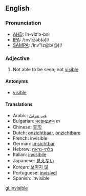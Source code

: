 ==English==

===Pronunciation===

*[[w:AHD|AHD]]: ĭn-vĭz'ə-bəl
*[[w:IPA|IPA]]: /ɪnvˈɪzəb(ə)l/
*[[w:SAMPA|SAMPA]]: /Inv"Iz@b(@)l/

===Adjective===

#Not able to be seen; not [[visible]]

====Antonyms====
*[[visible]]

====Translations====
*Arabic: [[غير مرئيّ]]
*Bulgarian: [[невидим]] ''m''
*Chinese: [[无形]]
*Dutch: [[onzichtbaar]], [[onzichtbare]]
*French: invisible
*German: [[unsichtbar]]
*Hebrew: [[בלתי-נראה]]
*Italian: [[invisibile]]
*Japanese: [[見えない]]
*Korean: [[보이지 않]]
*Portuguese: [[invisível]]
*Spanish: invisible

[[gl:Invisible]]